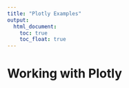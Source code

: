 ```yaml
---
title: "Plotly Examples"
output: 
  html_document:
    toc: true
    toc_float: true
---
```


# Working with Plotly

